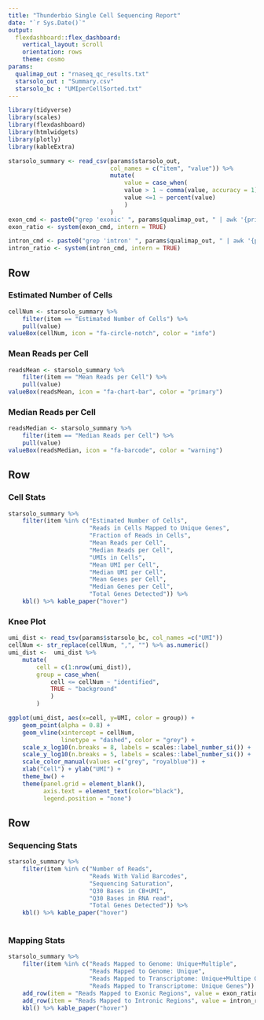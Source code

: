 ```yaml
---
title: "Thunderbio Single Cell Sequencing Report"
date: "`r Sys.Date()`"
output: 
  flexdashboard::flex_dashboard:
    vertical_layout: scroll
    orientation: rows
    theme: cosmo
params:
  qualimap_out : "rnaseq_qc_results.txt"
  starsolo_out : "Summary.csv"
  starsolo_bc : "UMIperCellSorted.txt"
---
```


```r
library(tidyverse)
library(scales)
library(flexdashboard)
library(htmlwidgets)
library(plotly)
library(kableExtra)

starsolo_summary <- read_csv(params$starsolo_out,
                             col_names = c("item", "value")) %>%
                             mutate(
                                 value = case_when(
                                 value > 1 ~ comma(value, accuracy = 1),
                                 value <=1 ~ percent(value)
                                 )
                             )
exon_cmd <- paste0("grep 'exonic' ", params$qualimap_out, " | awk '{print $NF}' | sed 's/(//; s/)//'")
exon_ratio <- system(exon_cmd, intern = TRUE)

intron_cmd <- paste0("grep 'intron' ", params$qualimap_out, " | awk '{print $NF}' | sed 's/(//; s/)//'")
intron_ratio <- system(intron_cmd, intern = TRUE)
```

Row
----------

### Estimated Number of Cells

```r
cellNum <- starsolo_summary %>% 
    filter(item == "Estimated Number of Cells") %>% 
    pull(value)
valueBox(cellNum, icon = "fa-circle-notch", color = "info")
```

### Mean Reads per Cell

```r
readsMean <- starsolo_summary %>% 
    filter(item == "Mean Reads per Cell") %>% 
    pull(value)
valueBox(readsMean, icon = "fa-chart-bar", color = "primary")
```

### Median Reads per Cell

```r
readsMedian <- starsolo_summary %>% 
    filter(item == "Median Reads per Cell") %>% 
    pull(value)
valueBox(readsMedian, icon = "fa-barcode", color = "warning")
```

Row
----------

### Cell Stats

```r
starsolo_summary %>% 
    filter(item %in% c("Estimated Number of Cells",
                       "Reads in Cells Mapped to Unique Genes",
                       "Fraction of Reads in Cells",
                       "Mean Reads per Cell",
                       "Median Reads per Cell",
                       "UMIs in Cells",
                       "Mean UMI per Cell",
                       "Median UMI per Cell",
                       "Mean Genes per Cell",
                       "Median Genes per Cell",
                       "Total Genes Detected")) %>%
    kbl() %>% kable_paper("hover")
```

### Knee Plot

```r
umi_dist <- read_tsv(params$starsolo_bc, col_names =c("UMI"))
cellNum <- str_replace(cellNum, ",", "") %>% as.numeric()
umi_dist <-  umi_dist %>%
    mutate(
        cell = c(1:nrow(umi_dist)),
        group = case_when(
            cell <= cellNum ~ "identified",
            TRUE ~ "background"
            )
        )

ggplot(umi_dist, aes(x=cell, y=UMI, color = group)) + 
    geom_point(alpha = 0.8) +
    geom_vline(xintercept = cellNum, 
               linetype = "dashed", color = "grey") +
    scale_x_log10(n.breaks = 8, labels = scales::label_number_si()) + 
    scale_y_log10(n.breaks = 5, labels = scales::label_number_si()) +
    scale_color_manual(values =c("grey", "royalblue")) +
    xlab("Cell") + ylab("UMI") +
    theme_bw() + 
    theme(panel.grid = element_blank(), 
          axis.text = element_text(color="black"),
          legend.position = "none")
```

Row
----------

### Sequencing Stats

```r
starsolo_summary %>% 
    filter(item %in% c("Number of Reads",
                       "Reads With Valid Barcodes",
                       "Sequencing Saturation",
                       "Q30 Bases in CB+UMI",
                       "Q30 Bases in RNA read",
                       "Total Genes Detected")) %>%
    kbl() %>% kable_paper("hover")
                                        
```

### Mapping Stats

```r
starsolo_summary %>% 
    filter(item %in% c("Reads Mapped to Genome: Unique+Multiple",
                       "Reads Mapped to Genome: Unique",
                       "Reads Mapped to Transcriptome: Unique+Multipe Genes",
                       "Reads Mapped to Transcriptome: Unique Genes")) %>%
    add_row(item = "Reads Mapped to Exonic Regions", value = exon_ratio) %>%
    add_row(item = "Reads Mapped to Intronic Regions", value = intron_ratio) %>% 
    kbl() %>% kable_paper("hover")
```
